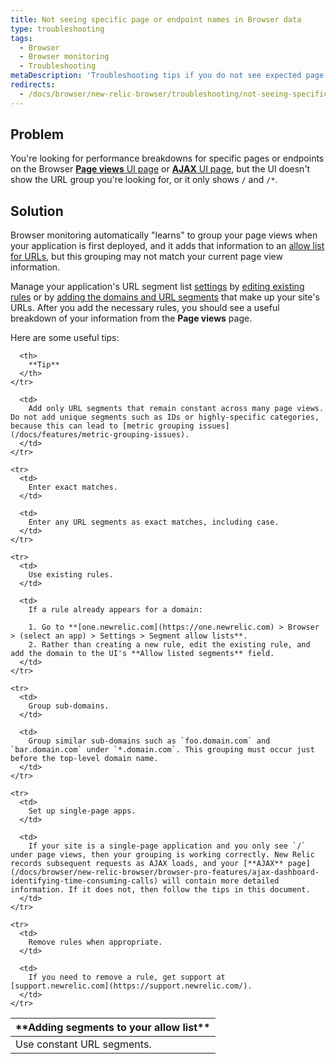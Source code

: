 ```yaml
---
title: Not seeing specific page or endpoint names in Browser data
type: troubleshooting
tags:
  - Browser
  - Browser monitoring
  - Troubleshooting
metaDescription: 'Troubleshooting tips if you do not see expected page views, URLs, or AJAX in Browser.'
redirects:
  - /docs/browser/new-relic-browser/troubleshooting/not-seeing-specific-page-names-page-views
---
```


## Problem

You're looking for performance breakdowns for specific pages or endpoints on the Browser [**Page views** UI page](/docs/browser/new-relic-browser/additional-standard-features/page-views-insights-your-sites-popularity) or [**AJAX** UI page](/docs/browser/new-relic-browser/browser-pro-features/ajax-dashboard-identifying-time-consuming-calls), but the UI doesn't show the URL group you're looking for, or it only shows `/` and `/*`.

## Solution

Browser monitoring automatically "learns" to group your page views when your application is first deployed, and it adds that information to an [allow list for URLs](/docs/browser/new-relic-browser/configuration/group-browser-metrics-urls), but this grouping may not match your current page view information.

Manage your application's URL segment list [settings](/docs/browser/new-relic-browser/configuration/browser-settings-ui-options-apdex-geography#enabling) by [editing existing rules](/docs/browser/new-relic-browser/configuration/group-browser-metrics-urls#maintaining) or by [adding the domains and URL segments](/docs/browser/new-relic-browser/configuration/group-browser-metrics-urls#adding) that make up your site's URLs. After you add the necessary rules, you should see a useful breakdown of your information from the **Page views** page.

Here are some useful tips:

<table>
  <thead>
    <tr>
      <th width={200}>
        **Adding segments to your allow list**
      </th>

      <th>
        **Tip**
      </th>
    </tr>
  </thead>

  <tbody>
    <tr>
      <td>
        Use constant URL segments.
      </td>

      <td>
        Add only URL segments that remain constant across many page views. Do not add unique segments such as IDs or highly-specific categories, because this can lead to [metric grouping issues](/docs/features/metric-grouping-issues).
      </td>
    </tr>

    <tr>
      <td>
        Enter exact matches.
      </td>

      <td>
        Enter any URL segments as exact matches, including case.
      </td>
    </tr>

    <tr>
      <td>
        Use existing rules.
      </td>

      <td>
        If a rule already appears for a domain:

        1. Go to **[one.newrelic.com](https://one.newrelic.com) > Browser > (select an app) > Settings > Segment allow lists**.
        2. Rather than creating a new rule, edit the existing rule, and add the domain to the UI's **Allow listed segments** field.
      </td>
    </tr>

    <tr>
      <td>
        Group sub-domains.
      </td>

      <td>
        Group similar sub-domains such as `foo.domain.com` and `bar.domain.com` under `*.domain.com`. This grouping must occur just before the top-level domain name.
      </td>
    </tr>

    <tr>
      <td>
        Set up single-page apps.
      </td>

      <td>
        If your site is a single-page application and you only see `/` under page views, then your grouping is working correctly. New Relic records subsequent requests as AJAX loads, and your [**AJAX** page](/docs/browser/new-relic-browser/browser-pro-features/ajax-dashboard-identifying-time-consuming-calls) will contain more detailed information. If it does not, then follow the tips in this document.
      </td>
    </tr>

    <tr>
      <td>
        Remove rules when appropriate.
      </td>

      <td>
        If you need to remove a rule, get support at [support.newrelic.com](https://support.newrelic.com/).
      </td>
    </tr>
  </tbody>
</table>

